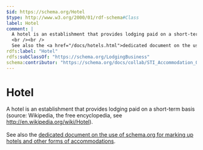 ```yaml
---
$id: https://schema.org/Hotel
$type: http://www.w3.org/2000/01/rdf-schema#Class
label: Hotel
comment: |
  A hotel is an establishment that provides lodging paid on a short-term basis (source: Wikipedia, the free encyclopedia, see http://en.wikipedia.org/wiki/Hotel).
  <br /><br />
  See also the <a href="/docs/hotels.html">dedicated document on the use of schema.org for marking up hotels and other forms of accommodations</a>.
rdfs:label: "Hotel"
rdfs:subClassOf: "https://schema.org/LodgingBusiness"
schema:contributor: "https://schema.org/docs/collab/STI_Accommodation_Ontology"
---
```


# Hotel

A hotel is an establishment that provides lodging paid on a short-term basis (source: Wikipedia, the free encyclopedia, see http://en.wikipedia.org/wiki/Hotel).
<br /><br />
See also the <a href="/docs/hotels.html">dedicated document on the use of schema.org for marking up hotels and other forms of accommodations</a>.

